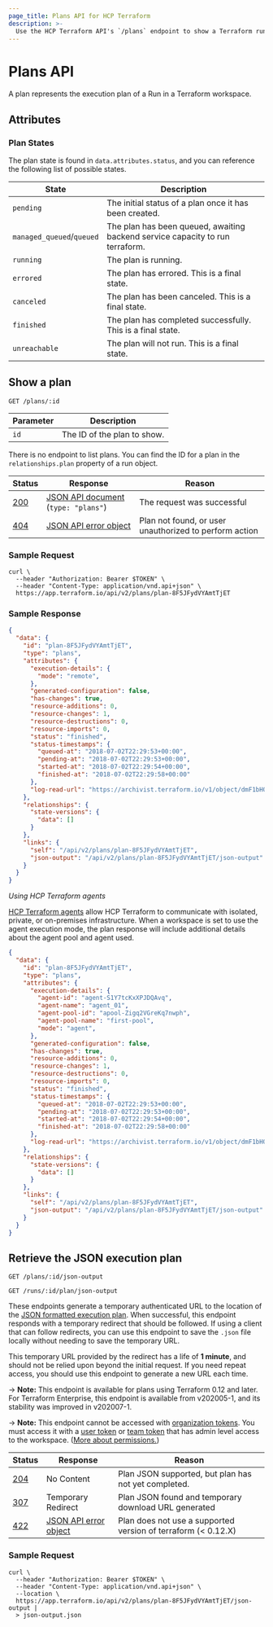 ```yaml
---
page_title: Plans API for HCP Terraform
description: >-
  Use the HCP Terraform API's `/plans` endpoint to show a Terraform run plan or generate JSON-formatted execution plans.
---
```


[200]: https://developer.mozilla.org/en-US/docs/Web/HTTP/Status/200

[201]: https://developer.mozilla.org/en-US/docs/Web/HTTP/Status/201

[202]: https://developer.mozilla.org/en-US/docs/Web/HTTP/Status/202

[204]: https://developer.mozilla.org/en-US/docs/Web/HTTP/Status/204

[307]: https://developer.mozilla.org/en-US/docs/Web/HTTP/Status/307

[400]: https://developer.mozilla.org/en-US/docs/Web/HTTP/Status/400

[401]: https://developer.mozilla.org/en-US/docs/Web/HTTP/Status/401

[403]: https://developer.mozilla.org/en-US/docs/Web/HTTP/Status/403

[404]: https://developer.mozilla.org/en-US/docs/Web/HTTP/Status/404

[409]: https://developer.mozilla.org/en-US/docs/Web/HTTP/Status/409

[412]: https://developer.mozilla.org/en-US/docs/Web/HTTP/Status/412

[422]: https://developer.mozilla.org/en-US/docs/Web/HTTP/Status/422

[429]: https://developer.mozilla.org/en-US/docs/Web/HTTP/Status/429

[500]: https://developer.mozilla.org/en-US/docs/Web/HTTP/Status/500

[504]: https://developer.mozilla.org/en-US/docs/Web/HTTP/Status/504

[JSON API document]: /terraform/cloud-docs/api-docs#json-api-documents

[JSON API error object]: https://jsonapi.org/format/#error-objects

# Plans API

A plan represents the execution plan of a Run in a Terraform workspace.

## Attributes

### Plan States

The plan state is found in `data.attributes.status`, and you can reference the following list of possible states.

| State                     | Description                                                                   |
| ------------------------- | ----------------------------------------------------------------------------- |
| `pending`                 | The initial status of a plan once it has been created.                        |
| `managed_queued`/`queued` | The plan has been queued, awaiting backend service capacity to run terraform. |
| `running`                 | The plan is running.                                                          |
| `errored`                 | The plan has errored. This is a final state.                                  |
| `canceled`                | The plan has been canceled. This is a final state.                            |
| `finished`                | The plan has completed successfully. This is a final state.                   |
| `unreachable`             | The plan will not run. This is a final state.                                 |

## Show a plan

`GET /plans/:id`

| Parameter | Description                 |
| --------- | --------------------------- |
| `id`      | The ID of the plan to show. |

There is no endpoint to list plans. You can find the ID for a plan in the
`relationships.plan` property of a run object.

| Status  | Response                                | Reason                                                 |
| ------- | --------------------------------------- | ------------------------------------------------------ |
| [200][] | [JSON API document][] (`type: "plans"`) | The request was successful                             |
| [404][] | [JSON API error object][]               | Plan not found, or user unauthorized to perform action |

### Sample Request

```shell
curl \
  --header "Authorization: Bearer $TOKEN" \
  --header "Content-Type: application/vnd.api+json" \
  https://app.terraform.io/api/v2/plans/plan-8F5JFydVYAmtTjET
```

### Sample Response

```json
{
  "data": {
    "id": "plan-8F5JFydVYAmtTjET",
    "type": "plans",
    "attributes": {
      "execution-details": {
        "mode": "remote",
      },
      "generated-configuration": false,
      "has-changes": true,
      "resource-additions": 0,
      "resource-changes": 1,
      "resource-destructions": 0,
      "resource-imports": 0,
      "status": "finished",
      "status-timestamps": {
        "queued-at": "2018-07-02T22:29:53+00:00",
        "pending-at": "2018-07-02T22:29:53+00:00",
        "started-at": "2018-07-02T22:29:54+00:00",
        "finished-at": "2018-07-02T22:29:58+00:00"
      },
      "log-read-url": "https://archivist.terraform.io/v1/object/dmF1bHQ6djE6OFA1eEdlSFVHRSs4YUcwaW83a1dRRDA0U2E3T3FiWk1HM2NyQlNtcS9JS1hHN3dmTXJmaFhEYTlHdTF1ZlgxZ2wzVC9kVTlNcjRPOEJkK050VFI3U3dvS2ZuaUhFSGpVenJVUFYzSFVZQ1VZYno3T3UyYjdDRVRPRE5pbWJDVTIrNllQTENyTndYd1Y0ak1DL1dPVlN1VlNxKzYzbWlIcnJPa2dRRkJZZGtFeTNiaU84YlZ4QWs2QzlLY3VJb3lmWlIrajF4a1hYZTlsWnFYemRkL2pNOG9Zc0ZDakdVMCtURUE3dDNMODRsRnY4cWl1dUN5dUVuUzdnZzFwL3BNeHlwbXNXZWRrUDhXdzhGNnF4c3dqaXlZS29oL3FKakI5dm9uYU5ZKzAybnloREdnQ3J2Rk5WMlBJemZQTg"
    },
    "relationships": {
      "state-versions": {
        "data": []
      }
    },
    "links": {
      "self": "/api/v2/plans/plan-8F5JFydVYAmtTjET",
      "json-output": "/api/v2/plans/plan-8F5JFydVYAmtTjET/json-output"
    }
  }
}
```

_Using HCP Terraform agents_

[HCP Terraform agents](/terraform/cloud-docs/api-docs/agents) allow HCP Terraform to communicate with isolated, private, or on-premises infrastructure. When a workspace is set to use the agent execution mode, the plan response will include additional details about the agent pool and agent used.

```json
{
  "data": {
    "id": "plan-8F5JFydVYAmtTjET",
    "type": "plans",
    "attributes": {
      "execution-details": {
        "agent-id": "agent-S1Y7tcKxXPJDQAvq",
        "agent-name": "agent_01",
        "agent-pool-id": "apool-Zigq2VGreKq7nwph",
        "agent-pool-name": "first-pool",
        "mode": "agent",
      },
      "generated-configuration": false,
      "has-changes": true,
      "resource-additions": 0,
      "resource-changes": 1,
      "resource-destructions": 0,
      "resource-imports": 0,
      "status": "finished",
      "status-timestamps": {
        "queued-at": "2018-07-02T22:29:53+00:00",
        "pending-at": "2018-07-02T22:29:53+00:00",
        "started-at": "2018-07-02T22:29:54+00:00",
        "finished-at": "2018-07-02T22:29:58+00:00"
      },
      "log-read-url": "https://archivist.terraform.io/v1/object/dmF1bHQ6djE6OFA1eEdlSFVHRSs4YUcwaW83a1dRRDA0U2E3T3FiWk1HM2NyQlNtcS9JS1hHN3dmTXJmaFhEYTlHdTF1ZlgxZ2wzVC9kVTlNcjRPOEJkK050VFI3U3dvS2ZuaUhFSGpVenJVUFYzSFVZQ1VZYno3T3UyYjdDRVRPRE5pbWJDVTIrNllQTENyTndYd1Y0ak1DL1dPVlN1VlNxKzYzbWlIcnJPa2dRRkJZZGtFeTNiaU84YlZ4QWs2QzlLY3VJb3lmWlIrajF4a1hYZTlsWnFYemRkL2pNOG9Zc0ZDakdVMCtURUE3dDNMODRsRnY4cWl1dUN5dUVuUzdnZzFwL3BNeHlwbXNXZWRrUDhXdzhGNnF4c3dqaXlZS29oL3FKakI5dm9uYU5ZKzAybnloREdnQ3J2Rk5WMlBJemZQTg"
    },
    "relationships": {
      "state-versions": {
        "data": []
      }
    },
    "links": {
      "self": "/api/v2/plans/plan-8F5JFydVYAmtTjET",
      "json-output": "/api/v2/plans/plan-8F5JFydVYAmtTjET/json-output"
    }
  }
}
```

## Retrieve the JSON execution plan

`GET /plans/:id/json-output`

`GET /runs/:id/plan/json-output`

These endpoints generate a temporary authenticated URL to the location of the [JSON formatted execution plan](/terraform/internals/json-format#format-summary).  When successful, this endpoint responds with a temporary redirect that should be followed.  If using a client that can follow redirects, you can use this endpoint to save the `.json` file locally without needing to save the temporary URL.

This temporary URL provided by the redirect has a life of **1 minute**, and should not be relied upon beyond the initial request.  If you need repeat access, you should use this endpoint to generate a new URL each time.

-> **Note:** This endpoint is available for plans using Terraform 0.12 and later. For Terraform Enterprise, this endpoint is available from v202005-1, and its stability was improved in v202007-1.

-> **Note:** This endpoint cannot be accessed with [organization tokens](/terraform/cloud-docs/users-teams-organizations/api-tokens#organization-api-tokens). You must access it with a [user token](/terraform/cloud-docs/users-teams-organizations/users#api-tokens) or [team token](/terraform/cloud-docs/users-teams-organizations/api-tokens#team-api-tokens) that has admin level access to the workspace. ([More about permissions.](/terraform/cloud-docs/users-teams-organizations/permissions))

[permissions-citation]: #intentionally-unused---keep-for-maintainers

| Status  | Response                  | Reason                                                        |
| ------- | ------------------------- | ------------------------------------------------------------- |
| [204][] | No Content                | Plan JSON supported, but plan has not yet completed.          |
| [307][] | Temporary Redirect        | Plan JSON found and temporary download URL generated          |
| [422][] | [JSON API error object][] | Plan does not use a supported version of terraform (< 0.12.X) |

### Sample Request

```shell
curl \
  --header "Authorization: Bearer $TOKEN" \
  --header "Content-Type: application/vnd.api+json" \
  --location \
  https://app.terraform.io/api/v2/plans/plan-8F5JFydVYAmtTjET/json-output |
  > json-output.json
```
